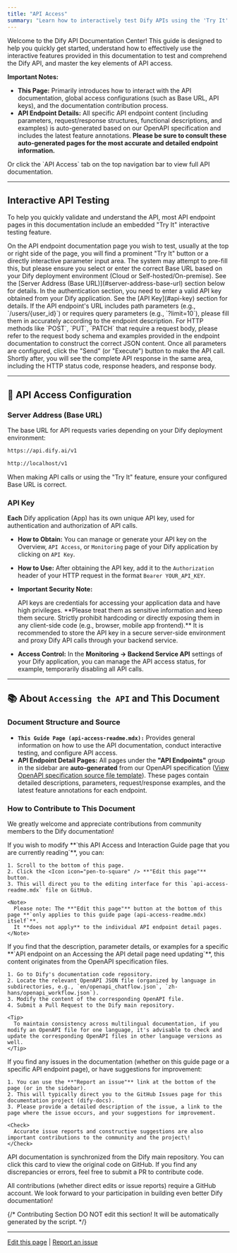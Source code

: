 ```yaml
---
title: "API Access"
summary: "Learn how to interactively test Dify APIs using the 'Try It' feature in this documentation, get important information about Base URL and API keys, and understand how to contribute to our documentation ecosystem."
---
```


Welcome to the Dify API Documentation Center\! This guide is designed to help you quickly get started, understand how to effectively use the interactive features provided in this documentation to test and comprehend the Dify API, and master the key elements of API access.

**Important Notes:**

- **This Page:** Primarily introduces how to interact with the API documentation, global access configurations (such as Base URL, API keys), and the documentation contribution process.
- **API Endpoint Details:** All specific API endpoint content (including parameters, request/response structures, functional descriptions, and examples) is auto-generated based on our OpenAPI specification and includes the latest feature annotations. **Please be sure to consult these auto-generated pages for the most accurate and detailed endpoint information.**

<Card title="API Access" icon="code" horizontal href="/api-reference/chat/send-chat-message">
  Or click the `API Access` tab on the top navigation bar to view full API documentation.
</Card>

---

## Interactive API Testing

To help you quickly validate and understand the API, most API endpoint pages in this documentation include an embedded "Try It" interactive testing feature.

<Steps>
  <Step title="Locate the 'Try It' Feature">
    On the API endpoint documentation page you wish to test, usually at the top or right side of the page, you will find a prominent "Try It" button or a directly interactive parameter input area.
  </Step>
  <Step title="Configure Request Parameters">
    <AccordionGroup>
      <Accordion title="Server Address (Base URL)">
        The system may attempt to pre-fill this, but please ensure you select or enter the correct Base URL based on your Dify deployment environment (Cloud or Self-hosted/On-premise). See the [Server Address (Base URL)](#server-address-base-url) section below for details.
      </Accordion>
      <Accordion title="Authentication (API Key)">
        In the authentication section, you need to enter a valid API key obtained from your Dify application. See the [API Key](#api-key) section for details.
      </Accordion>
      <Accordion title="Path and Query Parameters">
        If the API endpoint's URL includes path parameters (e.g., `/users/{user_id}`) or requires query parameters (e.g., `?limit=10`), please fill them in accurately according to the endpoint description.
      </Accordion>
      <Accordion title="Request Body">
        For HTTP methods like `POST`, `PUT`, `PATCH` that require a request body, please refer to the request body schema and examples provided in the endpoint documentation to construct the correct JSON content.
      </Accordion>
    </AccordionGroup>
  </Step>
  <Step title="Send Request and View Results">
    Once all parameters are configured, click the "Send" (or "Execute") button to make the API call. Shortly after, you will see the complete API response in the same area, including the HTTP status code, response headers, and response body.
  </Step>
</Steps>

---

## 🔑 API Access Configuration

### Server Address (Base URL)

The base URL for API requests varies depending on your Dify deployment environment:

<CodeGroup>

```bash Dify Cloud
https://api.dify.ai/v1
```


```bash Self-hosted / On-premise Deployment
http://localhost/v1
```

</CodeGroup>

<Info>
  When making API calls or using the "Try It" feature, ensure your configured Base URL is correct.
</Info>

### API Key

**Each** Dify application (App) has its own unique API key, used for authentication and authorization of API calls.

- **How to Obtain:** You can manage or generate your API key on the Overview, `API Access`, or `Monitoring` page of your Dify application by clicking on `API Key`.
- **How to Use:** After obtaining the API key, add it to the `Authorization` header of your HTTP request in the format `Bearer YOUR_API_KEY`.
- **Important Security Note:**

  <Warning>
    API keys are credentials for accessing your application data and have high privileges. **Please treat them as sensitive information and keep them secure. Strictly prohibit hardcoding or directly exposing them in any client-side code (e.g., browser, mobile app frontend).** It is recommended to store the API key in a secure server-side environment and proxy Dify API calls through your backend service.
  </Warning>
- **Access Control:** In the **Monitoring -\> Backend Service API** settings of your Dify application, you can manage the API access status, for example, temporarily disabling all API calls.

---

## 📚 About `Accessing the API` and This Document

### Document Structure and Source

- **`This Guide Page (api-access-readme.mdx):`** Provides general information on how to use the API documentation, conduct interactive testing, and configure API access.
- **API Endpoint Detail Pages:** All pages under the **"API Endpoints"** group in the sidebar are **auto-generated** from our OpenAPI specification ([View OpenAPI specification source file template](https://github.com/langgenius/dify/tree/main/web/app/components/develop/template)). These pages contain detailed descriptions, parameters, request/response examples, and the latest feature annotations for each endpoint.

### How to Contribute to This Document

We greatly welcome and appreciate contributions from community members to the Dify documentation\!

<Tabs>
  <Tab title="Editing This Page (This Guide)">
    If you wish to modify **`this API Access and Interaction Guide page that you are currently reading`**, you can:

    1. Scroll to the bottom of this page.
    2. Click the <Icon icon="pen-to-square" /> **"Edit this page"** button.
    3. This will direct you to the editing interface for this `api-access-readme.mdx` file on GitHub.

    <Note>
      Please note: The **"Edit this page"** button at the bottom of this page **`only applies to this guide page (api-access-readme.mdx) itself`**.
      It **does not apply** to the individual API endpoint detail pages.
    </Note>
  </Tab>
  <Tab title="Modifying API Endpoint Descriptions (OpenAPI Specification)">
    If you find that the description, parameter details, or examples for a specific **`API endpoint on an Accessing the API detail page need updating`**, this content originates from the OpenAPI specification files.

    1. Go to Dify's documentation code repository.
    2. Locate the relevant OpenAPI JSON file (organized by language in subdirectories, e.g., `en/openapi_chatflow.json`, `zh-hans/openapi_workflow.json`).
    3. Modify the content of the corresponding OpenAPI file.
    4. Submit a Pull Request to the Dify main repository.

    <Tip>
      To maintain consistency across multilingual documentation, if you modify an OpenAPI file for one language, it's advisable to check and update the corresponding OpenAPI files in other language versions as well.
    </Tip>
  </Tab>
  <Tab title="Reporting Issues or Suggestions">
    If you find any issues in the documentation (whether on this guide page or a specific API endpoint page), or have suggestions for improvement:

    1. You can use the **"Report an issue"** link at the bottom of the page (or in the sidebar).
    2. This will typically direct you to the GitHub Issues page for this documentation project (dify-docs).
    3. Please provide a detailed description of the issue, a link to the page where the issue occurs, and your suggestions for improvement.

    <Check>
      Accurate issue reports and constructive suggestions are also important contributions to the community and the project\!
    </Check>
  </Tab>
</Tabs>

<Card title="Sync" icon="rotate" horizontal href="https://github.com/langgenius/dify/tree/main/web/app/components/develop/template">
  API documentation is synchronized from the Dify main repository. You can click this card to view the original code on GitHub. If you find any discrepancies or errors, feel free to submit a PR to contribute code.
</Card>

All contributions (whether direct edits or issue reports) require a GitHub account. We look forward to your participation in building even better Dify documentation\!

{/*
Contributing Section
DO NOT edit this section!
It will be automatically generated by the script.
*/}

---

[Edit this page](https://github.com/langgenius/dify-docs/edit/main/en/openapi-api-access-readme.mdx) | [Report an issue](https://github.com/langgenius/dify-docs/issues/new?template=docs.yml)

